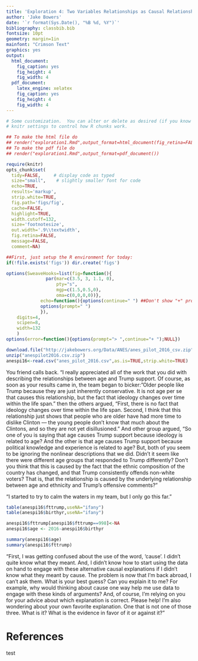 ```yaml
---
title: 'Exploration 4: Two Variables Relationships as Causal Relationships'
author: 'Jake Bowers'
date: '`r format(Sys.Date(), "%B %d, %Y")`'
bibliography: classbib.bib
fontsize: 10pt
geometry: margin=1in
mainfont: "Crimson Text"
graphics: yes
output:
  html_document:
    fig_caption: yes
    fig_height: 4
    fig_width: 4
  pdf_document:
    latex_engine: xelatex
    fig_caption: yes
    fig_height: 4
    fig_width: 4
---
```


<!-- Make this document using library(rmarkdown); render("exploration1.Rmd") -->
\input{mytexsymbols}


```r
# Some customization.  You can alter or delete as desired (if you know what you are doing).
# knitr settings to control how R chunks work.

## To make the html file do
## render("exploration1.Rmd",output_format=html_document(fig_retina=FALSE))
## To make the pdf file do
## render("exploration1.Rmd",output_format=pdf_document())

require(knitr)
opts_chunk$set(
  tidy=FALSE,     # display code as typed
  size="small",    # slightly smaller font for code
  echo=TRUE,
  results='markup',
  strip.white=TRUE,
  fig.path='figs/fig',
  cache=FALSE,
  highlight=TRUE,
  width.cutoff=132,
  size='footnotesize',
  out.width='.9\\textwidth',
  fig.retina=FALSE,
  message=FALSE,
  comment=NA)
```


```r
##First, just setup the R environment for today:
if(!file.exists('figs')) dir.create('figs')

options(SweaveHooks=list(fig=function(){
			   par(mar=c(3.5, 3, 1.1, 0),
			       pty="s",
			       mgp=c(1.5,0.5,0),
			       oma=c(0,0,0,0))},
			 echo=function(){options(continue=" ") ##Don't show "+" prompts,
			 options(prompt=" ")
			 }),
	digits=4,
	scipen=8,
	width=132
	)
options(error=function(){options(prompt="> ",continue="+ ");NULL})
```


```r
download.file("http://jakebowers.org/Data/ANES/anes_pilot_2016_csv.zip",destfile="anespilot2016.csv.zip")
unzip("anespilot2016.csv.zip")
anespi16<-read.csv("anes_pilot_2016.csv",as.is=TRUE,strip.white=TRUE)
```

You friend calls back. "I really appreciated all of the work that you did with
describing the relationships between age and Trump support. Of course, as soon
as your results came in, the team began to bicker: "Older people like Trump
because they are just inherently conservative. It is not age per se that causes
this relationship, but the fact that ideology changes over time within the life
span." then the others argued, "First, there is no fact that ideology changes
over time within the life span. Second, I think that this relationship just
shows that people who are older have had more time to dislike Clinton --- the
young people don't know that much about the Clintons, and so they are not yet
disillusioned." And other group argued, "So one of you is saying that age
causes Trump support because ideology is related to age? And the other is that
age causes Trump support because political knowledge and experience is related
to age? But, both of you seem to be ignoring the nonlinear descriptions that we
did. Didn't it seem like there were different age groups that responded to
Trump differently? Don't you think that this is caused by the fact that the
ethnic composition of the country has changed, and that Trump consistently
offends non-white voters? That is, that the relationship is caused by the
underlying relationship between age and ethnicity and Trump's offensive
comments?"

"I started to try to calm the waters in my team, but I only go this far."

```r
table(anespi16$fttrump,useNA="ifany")
table(anespi16$birthyr,useNA="ifany")

anespi16$fttrump[anespi16$fttrump==998]<-NA
anespi16$age <- 2016-anespi16$birthyr

summary(anespi16$age)
summary(anespi16$fttrump)

```

"First, I was getting confused about the use of the word, 'cause'. I didn't quite know what they meant. And, I didn't know how to start using the data on hand to engage with these alternative causal explanations if I didn't know what they meant by cause. The problem is now that I'm back abroad, I can't ask them. What is your best guess? Can you explain it to me? For example, why would thinking about cause one way help me use data to engage with these kinds of arguments? And, of course, I'm relying on you for your advice about which explanation is correct. Please help!  I'm also wondering about your own favorite explanation. One that is not one of those three. What is it? What is the evidence in favor of it or against it?"



# References
test
